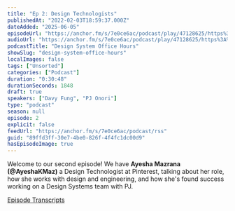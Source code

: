 ```yaml
---
title: "Ep 2: Design Technologists"
publishedAt: "2022-02-03T18:59:37.000Z"
dateAdded: "2025-06-05"
episodeUrl: "https://anchor.fm/s/7e0ce6ac/podcast/play/47128625/https%3A%2F%2Fd3ctxlq1ktw2nl.cloudfront.net%2Fstaging%2F2022-1-3%2F245971870-44100-2-1de619081671b.m4a"
audioUrl: "https://anchor.fm/s/7e0ce6ac/podcast/play/47128625/https%3A%2F%2Fd3ctxlq1ktw2nl.cloudfront.net%2Fstaging%2F2022-1-3%2F245971870-44100-2-1de619081671b.m4a"
podcastTitle: "Design System Office Hours"
showSlug: "design-system-office-hours"
localImages: false
tags: ["Unsorted"]
categories: ["Podcast"]
duration: "0:30:48"
durationSeconds: 1848
draft: true
speakers: ["Davy Fung", "PJ Onori"]
type: "podcast"
season: null
episode: 2
explicit: false
feedUrl: "https://anchor.fm/s/7e0ce6ac/podcast/rss"
guid: "89ffd3ff-30e7-4be0-826f-4f4fc1dc00d9"
hasEpisodeImage: true
---
```

Welcome to our second episode! We have **Ayesha Mazrana (@AyeshaKMaz)** a Design Technologist at Pinterest, talking about her role, how she works with design and engineering, and how she's found success working on a Design Systems team with PJ.

[Episode Transcripts](https://docs.google.com/document/d/1eBPOj7pQJBKCsc4uWlMM1XwwfTOLiK7Av_qEbwu2F_M/edit?usp=sharing)
